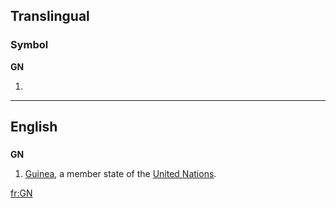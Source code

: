 {{see|.gn}}
==Translingual==
===Symbol===
'''GN'''
# {{SI-unit|giga|newton|[[force]]}}

----

==English==
==={{abbreviation}}===
'''GN'''
#[[Guinea]], a member state of the [[United Nations]].

[[fr:GN]]
